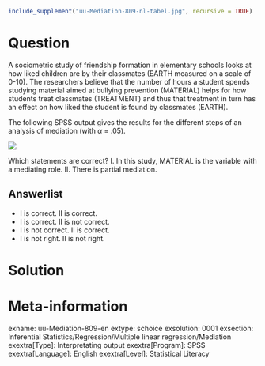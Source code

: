 ```r
include_supplement("uu-Mediation-809-nl-tabel.jpg", recursive = TRUE)
```

Question
========
A sociometric study of friendship formation in elementary schools looks at how liked children are by their classmates (EARTH measured on a scale of 0-10). The researchers believe that the number of hours a student spends studying material aimed at bullying prevention (MATERIAL) helps for how students treat classmates (TREATMENT) and thus that treatment in turn has an effect on how liked the student is found by classmates (EARTH).

The following SPSS output gives the results for the different steps of an analysis of mediation (with $\alpha$ = .05).


![](uu-Mediation-809-nl-tabel.jpg)

Which statements are correct? I. In this study, MATERIAL is the variable with a mediating role. II. There is partial mediation.

Answerlist
----------
* I is correct. II is correct.
* I is correct. II is not correct.
* I is not correct. II is correct.
* I is not right. II is not right.


Solution
========

Meta-information
================
exname: uu-Mediation-809-en
extype: schoice
exsolution: 0001
exsection: Inferential Statistics/Regression/Multiple linear regression/Mediation
exextra[Type]: Interpretating output
exextra[Program]: SPSS
exextra[Language]: English
exextra[Level]: Statistical Literacy